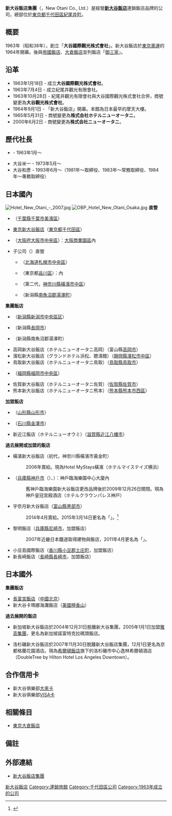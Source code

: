 {{Infobox company
| name                = 新大谷飯店有限公司
| name_en             = NEW OTANI CO.,LTD.
| logo                = 
| logo_size           = 
| logo_caption        = 
| image               =          
| image_size          =
| image_caption       =
| type                = 株式會社
| native_name         = 株式会社ニューオータニル
| native_name_lang    = ja
| other_name          = 
| traded_as           = 
| predecessor         = 
| successor           = 
| foundation          = 1963年1月18日<br />（大谷國際觀光株式會社）
| defunct             = <!-- {{End date|YYYY|MM|DD}} -->
| location            = [[東京都|東京都]][[千代田區|千代田區]][[紀尾井町|紀尾井町]]4番1號
| locations           = 
| area_served         = 
| founder             = {{link-ja|大谷米太郎|大谷米太郎}}（創業者）
| key_people          = [[代表取締役|代表取締役]][[社長|社長]] 大谷和彥
| industry            =
| products            = 
| services            = 連鎖飯店事業
| revenue             = 423億8,751萬日元（2013年）
| operating_income    = 
| net_income          = 
| aum                 = <!-- 僅適用於金融服務類公司。 -->
| assets              = 
| equity              = 
| owner               = 
| num_employees       = 1,695 (到2014年4月1日為止)
| parent              = 
| divisions           = 
| subsid              = 株式會社[[TOC|TOC]] 16.67%
| homepage            = {{Official|www.newotani.co.jp/group/}}
| zip_code            = 102-8578
| telephone_no        = 
| slogan              = 
| capital             = 34億6,200萬日圓
| market_value        = 
| P/E_ratio           = 
| earnings_per_share  = 
| net_asset_value     = 
| accounting_period   = 3月31日
| major_shareholder   = 
| footnotes           = 
}}
'''新大谷飯店集團'''（{{jpn|j=株式会社ニューオータニ}}，New Otani Co., Ltd.）是經營'''[[東京新大谷飯店|新大谷飯店]]'''連鎖飯店品牌的公司，總部位於[[東京都|東京都]][[千代田區|千代田區]][[紀尾井町|紀尾井町]]。

== 概要 ==
1963年（昭和38年），{{link-ja|大谷米太郎|大谷米太郎}}創立「'''大谷國際觀光株式會社'''」。新大谷飯店於[[1964年夏季奥林匹克运动会|東京奧運]]的1964年開幕。後與[[帝國飯店|帝國飯店]]、[[大倉飯店|大倉飯店]]並列飯店「[[御三家|御三家]]」。

== 沿革 ==
* 1963年1月18日 - 成立'''大谷國際觀光株式會社'''。
* 1963年7月4日 - 成立紀尾井觀光有限會社。
* 1963年10月28日 - 紀尾井觀光有限會社與大谷國際觀光株式會社合併，商號變更為'''大谷觀光株式會社'''。
* 1964年9月1日 - 「新大谷飯店」開幕。本館為日本最早的摩天大樓。
* 1965年5月31日 - 商號變更為'''株式会社ホテルニューオータニ'''。
* 2000年6月2日 - 商號變更為'''株式会社ニューオータニ'''。

== 歷代社長 ==
* {{link-ja|大谷米太郎|大谷米太郎}} - 1963年1月〜
* 大谷米一 - 1973年5月〜
* 大谷和彥 - 1993年6月〜（1981年〜取締役、1983年〜常務取締役、1984年〜專務取締役）

== 日本國內 ==
[[File:Hotel_New_Otani_-_2007.jpg|thumb]]
[[File:OBP_Hotel_New_Otani_Osaka.jpg|thumb]]
'''直營'''
*{{link-ja|幕張新大谷飯店|ホテルニューオータニ幕張}}（[[千葉縣|千葉縣]][[千葉市|千葉市]][[美濱區|美濱區]]）
*[[東京新大谷飯店|東京新大谷飯店]]（[[東京都|東京都]][[千代田區|千代田區]]）
*{{link-ja|大阪新大谷飯店|ホテルニューオータニ大阪}}（[[大阪府|大阪府]][[大阪市|大阪市]][[中央區_(大阪市)|中央區]]）：[[大阪商業公園|大阪商業園區]]內
*子公司（{{link-ja|HRT新大谷|HRTニューオータニ}}）直營
**{{link-ja|札幌新大谷INN|ホテルニューオータニイン札幌}}（[[北海道|北海道]][[札幌市|札幌市]][[中央區_(札幌市)|中央區]]）
**{{link-ja|東京新大谷INN|ニューオータニイン東京}}（東京都[[品川區|品川區]]）：{{link-ja|大崎新城|大崎ニューシティ}}內
**{{link-ja|橫濱新大谷飯店|ニューオータニイン横浜}}（第二代，[[神奈川縣|神奈川縣]][[橫濱市|橫濱市]][[中區_(橫濱市)|中區]]）
**{{link-ja|NASPA新大谷|NASPAニューオータニ}}（新潟縣[[南魚沼郡|南魚沼郡]][[湯澤町|湯澤町]]）

'''集團飯店'''
*{{link-ja|意大利軒|ホテルイタリア軒}}（[[新潟縣|新潟縣]][[新潟市|新潟市]][[中央區_(新潟市)|中央區区]]）
*{{link-ja|長岡新大谷飯店|ホテルニューオータニ長岡}}（新潟縣[[長岡市|長岡市]]）
*{{link-ja|湯澤新大谷飯店|湯沢ニューオータニホテル}}（新潟縣南魚沼郡湯澤町）
*高岡新大谷飯店（ホテルニューオータニ高岡）（富山縣[[高岡市|高岡市]]）
*濱松新大谷飯店（グランドホテル浜松、聰濤館）（[[靜岡縣|靜岡縣]][[濱松市|濱松市]][[中區_(濱松市)|中區]]）
*鳥取新大谷飯店（ホテルニューオータニ鳥取）（[[鳥取縣|鳥取縣]][[鳥取市|鳥取市]]）
*{{link-ja|博多新大谷飯店|ホテルニューオータニ博多}}（[[福岡縣|福岡縣]][[福岡市|福岡市]][[中央區_(福岡市)|中央區]]）
*佐賀新大谷飯店（ホテルニューオータニ佐賀）（[[佐賀縣|佐賀縣]][[佐賀市|佐賀市]]）
*熊本新大谷飯店（ホテルニューオータニ熊本）（[[熊本縣|熊本縣]][[熊本市|熊本市]][[西區_(熊本市)|西區]]）

'''加盟飯店'''
*{{link-ja|山形格蘭飯店|山形グランドホテル}}（[[山形縣|山形縣]][[山形市|山形市]]）
*{{link-ja|金澤新格蘭飯店|金沢ニューグランドホテル}}（[[石川縣|石川縣]][[金澤市|金澤市]]）
*新近江飯店（ホテルニューオウミ）（[[滋賀縣|滋賀縣]][[近江八幡市|近江八幡市]]）

'''過去展開或加盟的飯店'''
*橫濱新大谷飯店（初代，神奈川縣橫濱市黃金町）
*: 2006年賣給{{link-ja|MYSTAYS HOTEL MANAGEMENT|マイステイズ・ホテル・マネジメント|Weekly Mansion東京}}。現為Hotel MyStays橫濱（ホテルマイステイズ横浜）
*{{link-ja|神戶臨海樂園中心大廈|神戸ハーバーランドセンタービル|神戶臨海樂園新大谷飯店}}（[[兵庫縣|兵庫縣]][[神戶市|神戶市]]（{{link-ja|神戶臨海樂園|神戸ハーバーランド}}）、{{link-ja|HRT新大谷|HRTニューオータニ}}）：神戶臨海樂園中心大廈內
*: 舊神戶臨海樂園新大谷飯店更改品牌後於2009年12月26日關閉。現為神戶皇冠宮殿酒店（ホテルクラウンパレス神戸）
*宇奈月新大谷飯店（[[富山縣|富山縣]][[黑部市|黑部市]]）
*: 2014年4月賣給{{link-ja|歐力士不動產|オリックス不動産}}。2015年3月14日更名為「{{link-ja|宇奈月杉乃井飯店|宇奈月杉乃井ホテル}}」。<ref>{{Cite web |url=http://www.orix.co.jp/grp/news/2014/141212_ORIXJ1.html |title=オリックス不動産株式会社　2014年12月12日付ニュースリリース |access-date=2016年3月10日 |archive-date=2015年9月24日 |archive-url=https://web.archive.org/web/20150924061719/http://www.orix.co.jp/grp/news/2014/141212_ORIXJ1.html |dead-url=no }}</ref>
*黎明飯店（[[兵庫縣|兵庫縣]][[尼崎市|尼崎市]]，加盟飯店）
*: 2007年近畿日本鐵道取得建物與飯店，2011年4月更名為「{{link-ja|都黎明酒店|都ホテルニューアルカイック}}」。
*小豆島國際飯店（[[香川縣|香川縣]][[小豆郡|小豆郡]][[土庄町|土庄町]]，加盟飯店）
*新長崎飯店（[[長崎縣|長崎縣]][[長崎市|長崎市]]，加盟飯店）

== 日本國外 ==
'''集團飯店'''
*[[長富宮飯店|長富宮飯店]]（[[中國|中國]][[北京|北京]]）
*新大谷卡瑪娜海灘飯店（[[美國|美國]][[檀香山|檀香山]]）

'''過去展開的飯店'''
*新加坡新大谷飯店於2004年12月31日脫離新大谷集團，2005年1月1日加盟[[雅高集團|雅高集團]]，更名為新加坡諾富特克拉碼頭飯店。

*洛杉磯新大谷飯店於2007年11月30日脫離新大谷飯店集團，12月1日更名為京都格蘭花園酒店。現為[[希爾頓飯店|希爾頓飯店]]旗下的洛杉磯市中心逸林希爾頓酒店（DoubleTree by Hilton Hotel Los Angeles Downtown）。

== 合作信用卡 ==
* 新大谷俱樂部[[大來國際信用卡公司|大來卡]]
* 新大谷俱樂部[[VISA|VISA卡]]

== 相關條目 ==
*[[東京大倉飯店|東京大倉飯店]]

== 備註 ==
{{Reflist}}

== 外部連結 ==
{{commonscat|New Otani Hotels}}
*[https://web.archive.org/web/20040605012834/http://www.newotani.co.jp/group/ 新大谷飯店集團]


[[Category:新大谷飯店|]]
[[Category:連鎖旅館|Category:連鎖旅館]]
[[Category:千代田區公司|Category:千代田區公司]]
[[Category:1963年成立的公司|Category:1963年成立的公司]]